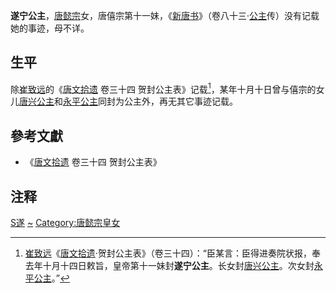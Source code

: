 {{東亞女性歷史人物
| 名稱=遂宁公主
| 身份=[[唐朝|唐朝]]公主
| 畫像=
| 說明=
| 姓=李
| 名=
| 封爵=[[公主|公主]]
| 位號=
| 封號=遂宁公主
| 出生年=
| 逝世年=
| 諡號=
| 墳墓=
| 父親=[[唐懿宗|唐懿宗]]
| 同胞兄弟=
| 母親=
|}}
'''遂宁公主'''，[[唐懿宗|唐懿宗]]女，唐僖宗第十一妹，《[[新唐书|新唐书]]》（卷八十三·[[公主|公主]]传）没有记载她的事迹，母不详。
== 生平 ==
除[[崔致远|崔致远]]的《[[唐文拾遗|唐文拾遗]] 卷三十四 贺封公主表》记载<ref>[[崔致远|崔致远]]《[[唐文拾遗|唐文拾遗]]·贺封公主表》（卷三十四）：“臣某言：臣得进奏院状报，奉去年十月十四日敕旨，皇帝第十一妹封'''遂宁公主'''。长女封[[唐兴公主|唐兴公主]]。次女封[[永平公主|永平公主]]。”</ref>，某年十月十日曾与僖宗的女儿[[唐兴公主_(唐僖宗)|唐兴公主]]和[[永平公主_(唐僖宗)|永平公主]]同封为公主外，再无其它事迹记载。

==參考文獻==
*《[[唐文拾遗|唐文拾遗]] 卷三十四 贺封公主表》

== 注释 ==
{{reflist}}
{{唐懿宗皇室}}
{{唐朝人小作品}}
[[Category:唐朝公主|S遂]]
[[Category:李姓|~]]
[[Category:唐懿宗皇女|Category:唐懿宗皇女]]
